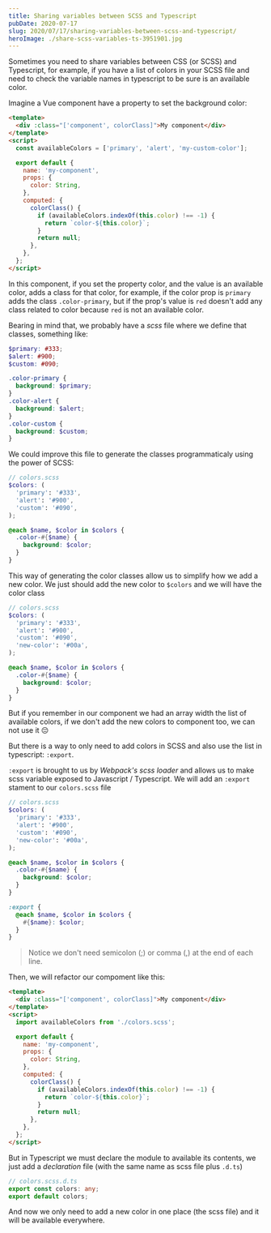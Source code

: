 ```yaml
---
title: Sharing variables between SCSS and Typescript
pubDate: 2020-07-17
slug: 2020/07/17/sharing-variables-between-scss-and-typescript/
heroImage: ./share-scss-variables-ts-3951901.jpg
---
```


Sometimes you need to share variables between CSS (or SCSS) and Typescript, for example, if you have a list of colors in your SCSS file and need to check the variable names in typescript to be sure is an available color.

Imagine a Vue component have a property to set the background color:

```html
<template>
  <div :class="['component', colorClass]">My component</div>
</template>
<script>
  const availableColors = ['primary', 'alert', 'my-custom-color'];

  export default {
    name: 'my-component',
    props: {
      color: String,
    },
    computed: {
      colorClass() {
        if (availableColors.indexOf(this.color) !== -1) {
          return `color-${this.color}`;
        }
        return null;
      },
    },
  };
</script>
```

In this component, if you set the property color, and the value is an available color, adds a class for that color, for example, if the color prop is `primary` adds the class `.color-primary`, but if the prop's value is `red` doesn't add any class related to color because `red` is not an available color.

Bearing in mind that, we probably have a _scss_ file where we define that classes, something like:

```scss
$primary: #333;
$alert: #900;
$custom: #090;

.color-primary {
  background: $primary;
}
.color-alert {
  background: $alert;
}
.color-custom {
  background: $custom;
}
```

We could improve this file to generate the classes programmaticaly using the power of SCSS:

```scss
// colors.scss
$colors: (
  'primary': '#333',
  'alert': '#900',
  'custom': '#090',
);

@each $name, $color in $colors {
  .color-#{$name} {
    background: $color;
  }
}
```

This way of generating the color classes allow us to simplify how we add a new color. We just should add the new color to `$colors` and we will have the color class

```scss
// colors.scss
$colors: (
  'primary': '#333',
  'alert': '#900',
  'custom': '#090',
  'new-color': '#00a',
);

@each $name, $color in $colors {
  .color-#{$name} {
    background: $color;
  }
}
```

But if you remember in our component we had an array width the list of available colors, if we don't add the new colors to component too, we can not use it :pensive:

But there is a way to only need to add colors in SCSS and also use the list in typescript: `:export`.

`:export` is brought to us by _Webpack's scss loader_ and allows us to make scss variable exposed to Javascript / Typescript.
We will add an `:export` stament to our `colors.scss` file

```scss
// colors.scss
$colors: (
  'primary': '#333',
  'alert': '#900',
  'custom': '#090',
  'new-color': '#00a',
);

@each $name, $color in $colors {
  .color-#{$name} {
    background: $color;
  }
}

:export {
  @each $name, $color in $colors {
    #{$name}: $color;
  }
}
```

> Notice we don't need semicolon (;) or comma (,) at the end of each line.

Then, we will refactor our compoment like this:

```html
<template>
  <div :class="['component', colorClass]">My component</div>
</template>
<script>
  import availableColors from './colors.scss';

  export default {
    name: 'my-component',
    props: {
      color: String,
    },
    computed: {
      colorClass() {
        if (availableColors.indexOf(this.color) !== -1) {
          return `color-${this.color}`;
        }
        return null;
      },
    },
  };
</script>
```

But in Typescript we must declare the module to available its contents, we just add a _declaration_ file (with the same name as scss file plus `.d.ts`)

```typescript
// colors.scss.d.ts
export const colors: any;
export default colors;
```

And now we only need to add a new color in one place (the scss file) and it will be available everywhere.
